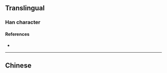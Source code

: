 {{also|檳}}
{{character info}}
==Translingual==

===Han character===
{{Han char|rn=75|rad=木|as=10|sn=14|four=|canj=DJOC|ids=⿰木宾}}

====References====
* {{Han ref|kx=0546.251|hdz=21270.050|uh=69DF|ud=27103}}

----

==Chinese==
{{zh-see|檳}}